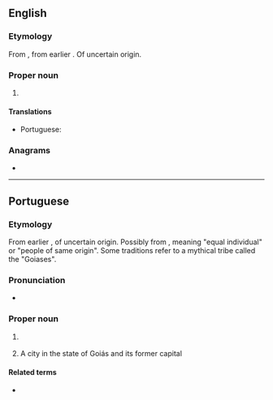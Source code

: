 ==English==
{{wikipedia}}

===Etymology===
From {{bor|en|pt|Goiás}}, from earlier {{m|pt|Goyaz}}. Of uncertain origin.

===Proper noun===
{{en-proper noun}}

# {{place|en|state|r/Center-West Region|c/Brazil|capital=Goiânia}}

====Translations====
{{trans-top|state in central-western Brazil}}
* Portuguese: {{t+|pt|Goiás|m}}
{{trans-mid}}
{{trans-bottom}}

===Anagrams===
* {{anagrams|en|a=agios|agios}}

----

==Portuguese==

===Etymology===
From earlier {{m|pt|Goyaz}}, of uncertain origin. Possibly from {{der|pt|tpw|-}}, meaning "equal individual" or "people of same origin". Some traditions refer to a mythical tribe called the "Goiases".

===Pronunciation===
{{pt-IPA}}
* {{audio|pt|Pt-br Goiás.ogg|Audio (BR)}}

===Proper noun===
{{pt-proper noun|m}}
# {{place|pt|state|macroregion/pt:Central-West Region|c/pt:Brazil|capital=pt:Goiânia}}
#: {{syn|pt|GO}} {{gloss|abbreviation}}
# A city in the state of Goiás and its former capital
#: {{syn|pt|Goiás Velho}}

====Related terms====
* {{l|pt|goiano}} {{gloss|[[demonym]]}}